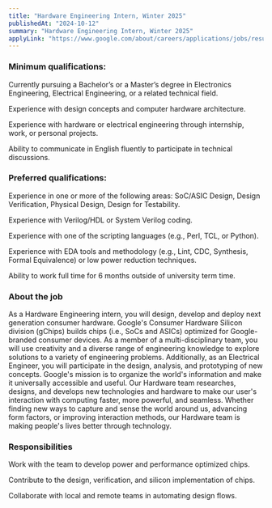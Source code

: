 ```yaml
---
title: "Hardware Engineering Intern, Winter 2025"
publishedAt: "2024-10-12"
summary: "Hardware Engineering Intern, Winter 2025"
applyLink: "https://www.google.com/about/careers/applications/jobs/results/123206176530670278-hardware-engineering-intern,-winter-2025-%28english%29"
---
```



### Minimum qualifications:

Currently pursuing a Bachelor’s or a Master’s degree in Electronics Engineering, Electrical Engineering, or a related technical field.

Experience with design concepts and computer hardware architecture.

Experience with hardware or electrical engineering through internship, work, or personal projects.

Ability to communicate in English fluently to participate in technical discussions.

### Preferred qualifications:

Experience in one or more of the following areas: SoC/ASIC Design, Design Verification, Physical Design, Design for Testability.

Experience with Verilog/HDL or System Verilog coding.

Experience with one of the scripting languages (e.g., Perl, TCL, or Python).

Experience with EDA tools and methodology (e.g., Lint, CDC, Synthesis, Formal Equivalence) or low power reduction techniques.

Ability to work full time for 6 months outside of university term time.

### About the job

As a Hardware Engineering intern, you will design, develop and deploy next generation consumer hardware. Google's Consumer Hardware Silicon division (gChips) builds chips (i.e., SoCs and ASICs) optimized for Google-branded consumer devices. As a member of a multi-disciplinary team, you will use creativity and a diverse range of engineering knowledge to explore solutions to a variety of engineering problems. Additionally, as an Electrical Engineer, you will participate in the design, analysis, and prototyping of new concepts.
Google's mission is to organize the world's information and make it universally accessible and useful. Our Hardware team researches, designs, and develops new technologies and hardware to make our user's interaction with computing faster, more powerful, and seamless. Whether finding new ways to capture and sense the world around us, advancing form factors, or improving interaction methods, our Hardware team is making people's lives better through technology.

### Responsibilities

Work with the team to develop power and performance optimized chips.

Contribute to the design, verification, and silicon implementation of chips.

Collaborate with local and remote teams in automating design flows.